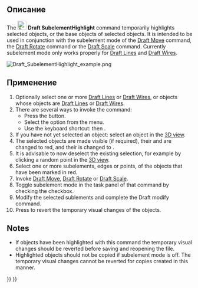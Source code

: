 <languages/>

<div class="mw-translate-fuzzy">
{{Docnav/ru
|[[Draft Edit/ru|Edit]]
|[[Draft_WireToBSpline/ru|Wire to BSpline]]
|[[Draft_Workbench/ru|Draft]]
|IconL=Draft Edit.svg
|IconC=Workbench_Draft.svg
|IconR=Draft_WireToBSpline.svg
}}
</div>

<div class="mw-translate-fuzzy">
{{GuiCommand/ru
|Name=Draft SubelementHighlight
|Name/ru=Draft SubelementHighlight
|MenuLocation=Draft → Subelement highlight
|Workbenches=[[Draft_Workbench/ru|Draft]], [[Arch_Workbench/ru|Arch]]
|Shortcut={{KEY|D}} {{KEY|E}}
|SeeAlso=[[Draft Edit/ru|Draft Edit]]
}}
</div>

<span id="Description"></span>
==Описание==

The [[Image:Draft_SubelementHighlight.svg|24px]] '''Draft SubelementHighlight''' command temporarily highlights selected objects, or the base objects of selected objects. It is intended to be used in conjunction with the subelement mode of the [[Draft_Move|Draft Move]] command, the [[Draft_Rotate|Draft Rotate]] command or the [[Draft_Scale|Draft Scale]] command. Currently subelement mode only works properly for [[Draft_Line|Draft Lines]] and [[Draft_Wire|Draft Wires]].

[[Image:Draft_SubelementHighlight_example.png]]
{{Caption|An Arch Wall whose base, a Draft Wire, has been highlighted}}

<span id="Usage"></span>
==Применение==

# Optionally select one or more [[Draft_Line|Draft Lines]] or [[Draft_Wire|Draft Wires]], or objects whose {{PropertyData|Base}} objects are [[Draft_Line|Draft Lines]] or [[Draft_Wire|Draft Wires]].
# There are several ways to invoke the command:
#* Press the {{Button|[[Image:Draft_SubelementHighlight.svg|16px]] [[Draft_SubelementHighlight|Subelement highlight]]}} button.
#* Select the {{MenuCommand|Modification → [[Image:Draft_SubelementHighlight.svg|16px]] Subelement highlight}} option from the menu.
#* Use the keyboard shortcut: {{KEY|H}} then {{KEY|S}}.
# If you have not yet selected an object: select an object in the [[3D_view|3D view]].
# The selected objects are made visible (if required), their {{PropertyView|Line Color}} and {{PropertyView|Point Color}} are changed to red, and their {{PropertyView|Point Size}} is changed to {{Value|10}}.
# It is advisable to now deselect the existing selection, for example by clicking a random point in the [[3D_view|3D view]].
# Select one or more subelements, edges or points, of the objects that have been marked in red.
# Invoke [[Draft_Move|Draft Move]], [[Draft_Rotate|Draft Rotate]] or [[Draft_Scale|Draft Scale]].
# Toggle subelement mode in the task panel of that command by checking the {{MenuCommand|Modify subelements}} checkbox.
# Modify the selected sublements and complete the Draft modify command.
# Press {{KEY|Esc}} to revert the temporary visual changes of the objects.

==Notes==

* If objects have been highlighted with this command the temporary visual changes should be reverted before saving and reopening the file.
* Highlighted objects should not be copied if subelement mode is off. The temporary visual changes cannot be reverted for copies created in this manner.


<div class="mw-translate-fuzzy">
{{Docnav/ru
|[[Draft Edit/ru|Edit]]
|[[Draft_WireToBSpline/ru|Wire to BSpline]]
|[[Draft_Workbench/ru|Draft]]
|IconL=Draft Edit.svg
|IconC=Workbench_Draft.svg
|IconR=Draft_WireToBSpline.svg
}}
</div>

{{Draft Tools navi{{#translation:}}}}
{{Userdocnavi{{#translation:}}}}